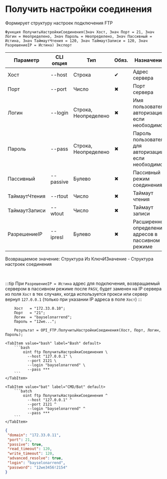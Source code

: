 ﻿---
sidebar_position: 8
description: Получить настройки соединения и другие функции для работы с FTP в Открытом пакете интеграций - бесплатной open-source библиотеке интеграций для 1С:Предприятие 8, OneScript и CLI
keywords: [1C, 1С, 1С:Предприятие, 1С:Предприятие 8.3, API, Интеграция, Сервисы, Обмен, OneScript, CLI, FTP]
---


# Получить настройки соединения
 Формирует структуру настроек подключения FTP



`Функция ПолучитьНастройкиСоединения(Знач Хост, Знач Порт = 21, Знач Логин = Неопределено, Знач Пароль = Неопределено, Знач Пассивный = Истина, Знач ТаймаутЧтения = 120, Знач ТаймаутЗаписи = 120, Знач РазрешениеIP = Истина) Экспорт`

  | Параметр | CLI опция | Тип | Обяз. | Назначение |
  |-|-|-|-|-|
  | Хост | --host | Строка | &#x2714; | Адрес сервера |
  | Порт | --port | Число | &#x2716; | Порт сервера |
  | Логин | --login | Строка, Неопределено | &#x2716; | Имя пользователя авторизации, если необходимо |
  | Пароль | --pass | Строка, Неопределено | &#x2716; | Пароль пользователя для авторизации, если необходимо |
  | Пассивный | --passive | Булево | &#x2716; | Пассивный режим соединения |
  | ТаймаутЧтения | --rtout | Число | &#x2716; | Таймаут чтения |
  | ТаймаутЗаписи | --wtout | Число | &#x2716; | Таймаут записи |
  | РазрешениеIP | --ipresl | Булево | &#x2716; | Расширенное определение адресов в пассивном режиме |

  
  Возвращаемое значение:   Структура Из КлючИЗначение - Структура настроек соединения

<br/>

:::tip
При `РазрешениеIP = Истина` адрес для подключения, возвращаемый сервером в пассивном режиме после `PASV`, будет заменен на IP сервера из поля `Хост` в тех случаях, когда используется прокси или сервер вернул `127.0.0.1` (только при указании IP адреса в поле `Хост`)
:::
<br/>



```bsl title="Пример использования для 1С:Предприятие/OneScript"
    Хост   = "172.33.0.10";
    Порт   = "21";
    Логин  = "bayselonarrend";
    Пароль = "12we...";

    Результат = OPI_FTP.ПолучитьНастройкиСоединения(Хост, Порт, Логин, Пароль);
```
    

 <Tabs>
  
    <TabItem value="bash" label="Bash" default>
        ```bash
            oint ftp ПолучитьНастройкиСоединения \
              --host "127.0.0.1" \
              --port 2121 \
              --login "bayselonarrend" \
              --pass ***
        ```
    </TabItem>
  
    <TabItem value="bat" label="CMD/Bat" default>
        ```batch
            oint ftp ПолучитьНастройкиСоединения ^
              --host "127.0.0.1" ^
              --port 2121 ^
              --login "bayselonarrend" ^
              --pass ***
        ```
    </TabItem>
</Tabs>


```json title="Результат"
{
 "domain": "172.33.0.11",
 "port": 21,
 "passive": true,
 "read_timeout": 120,
 "write_timeout": 120,
 "advanced_resolve": true,
 "login": "bayselonarrend",
 "password": "12we3456!2154"
}
```
